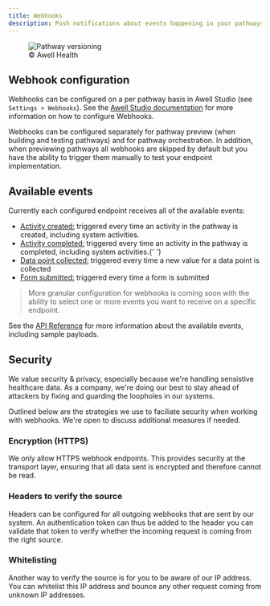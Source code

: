 ```yaml
---
title: Webhooks
description: Push notifications about events happening in your pathways.
---
```


<figure className="w-full flex flex-col justify-center text-center">
  <img
    src="https://res.cloudinary.com/da7x4rzl4/image/upload/v1651756063/Developer%20portal/Webhooks_diagram.png"
    alt="Pathway versioning"
    className="w-full sm:w-10/12 mx-auto"
  />
  <figcaption className="dark:text-slate-400 pt-1">© Awell Health</figcaption>
</figure>

## Webhook configuration

Webhooks can be configured on a per pathway basis in Awell Studio (see `Settings > Webhooks`). See the <a href="https://help.awellhealth.com/en/" target="_blank">Awell Studio documentation</a> for more information on how to configure Webhooks.

Webhooks can be configured separately for pathway preview (when building and testing pathways) and for pathway orchestration. In addition, when previewing pathways all webhooks are skipped by default but you have the ability to trigger them manually to test your endpoint implementation.

## Available events

Currently each configured endpoint receives all of the available events:

- <u>Activity created:</u> triggered every time an activity in the pathway is created,
  including system activities.
- <u>Activity completed:</u> triggered every time an activity in the pathway is completed,
  including system activities.{' '}
- <u>Data point collected:</u> triggered every time a new value for a data point
  is collected
- <u>Form submitted:</u> triggered every time a form is submitted

> More granular configuration for webhooks is coming soon with the ability to select one or more events you want to receive on a specific endpoint.

See the [API Reference](/awell-orchestration/api-reference/overview/endpoints) for more information about the available events, including sample payloads.

## Security

We value security & privacy, especially because we're handling sensistive healthcare data. As a company, we're doing our best to stay ahead of attackers by fixing and guarding the loopholes in our systems.

Outlined below are the strategies we use to faciliate security when working with webhooks. We're open to discuss additional measures if needed.

### Encryption (HTTPS)

We only allow HTTPS webhook endpoints. This provides security at the transport layer, ensuring that all data sent is encrypted and therefore cannot be read.

### Headers to verify the source

Headers can be configured for all outgoing webhooks that are sent by our system. An authentication token can thus be added to the header you can validate that token to verify whether the incoming request is coming from the right source.

### Whitelisting

Another way to verify the source is for you to be aware of our IP address. You can whitelist this IP address and bounce any other request coming from unknown IP addresses.
